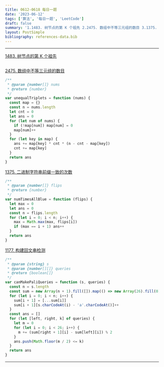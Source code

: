 ```yaml
---
title: 0612-0618 每日一题
date: '2023-06-12'
tags: ['算法', '每日一题', 'LeetCode']
draft: false
summary: '1.1483. 树节点的第 K 个祖先 2.2475. 数组中不等三元组的数目 3.1375. 二进制字符串前缀一致的次数 4.1177. 构建回文串检测'
layout: PostSimple
bibliography: references-data.bib
---
```


---

[1483. 树节点的第 K 个祖先](https://leetcode.cn/problems/kth-ancestor-of-a-tree-node/)

```js

```

[2475. 数组中不等三元组的数目](https://leetcode.cn/problems/number-of-unequal-triplets-in-array/submissions/)

```js
/**
 * @param {number[]} nums
 * @return {number}
 */
var unequalTriplets = function (nums) {
  const map = {}
  const n = nums.length
  let cnt = 0
  let ans = 0
  for (let num of nums) {
    if (!map[num]) map[num] = 0
    map[num]++
  }
  for (let key in map) {
    ans += map[key] * cnt * (n - cnt - map[key])
    cnt += map[key]
  }
  return ans
}
```

[1375. 二进制字符串前缀一致的次数](https://leetcode.cn/problems/number-of-times-binary-string-is-prefix-aligned/)

```js
/**
 * @param {number[]} flips
 * @return {number}
 */
var numTimesAllBlue = function (flips) {
  let max = 0
  let ans = 0
  const n = flips.length
  for (let i = 0; i < n; i++) {
    max = Math.max(max, flips[i])
    if (max == i + 1) ans++
  }
  return ans
}
```

[1177. 构建回文串检测](https://leetcode.cn/problems/can-make-palindrome-from-substring/)

```js
/**
 * @param {string} s
 * @param {number[][]} queries
 * @return {boolean[]}
 */
var canMakePaliQueries = function (s, queries) {
  const n = s.length
  const sum = new Array(n + 1).fill([]).map(() => new Array(26).fill(0))
  for (let i = 0; i < n; i++) {
    sum[i + 1] = [...sum[i]]
    sum[i + 1][s.charCodeAt(i) - 'a'.charCodeAt()]++
  }
  const ans = []
  for (let [left, right, k] of queries) {
    let m = 0
    for (let i = 0; i < 26; i++) {
      m += (sum[right + 1][i] - sum[left][i]) % 2
    }
    ans.push(Math.floor(m / 2) <= k)
  }
  return ans
}
```

---
